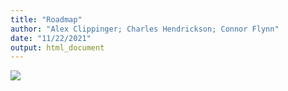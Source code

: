 ```yaml
---
title: "Roadmap"
author: "Alex Clippinger; Charles Hendrickson; Connor Flynn"
date: "11/22/2021"
output: html_document
---
```


![](images/crcm-science workspace Roadmap 2021-11-22.svg)
